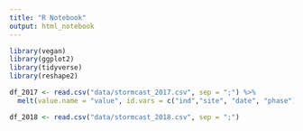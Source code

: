 ```yaml
---
title: "R Notebook"
output: html_notebook
---
```



```r

library(vegan)
library(ggplot2)
library(tidyverse)
library(reshape2)

```

```r

df_2017 <- read.csv("data/stormcast_2017.csv", sep = ";") %>% 
  melt(value.name = "value", id.vars = c("ind","site", "date", "phase"), variable.name = "morph")

df_2018 <- read.csv("data/stormcast_2018.csv", sep = ";")


```


